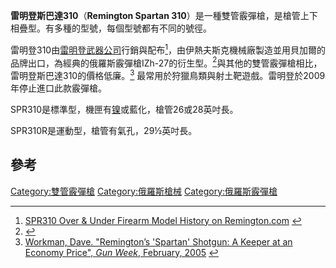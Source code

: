 {{noteTA
|G1=軍事
|G2=長度單位
|G3=Firearms
}}
{{Infobox Weapon <!-- See Template:Infobox_Weapon -->
|name= 雷明登斯巴達310
|image=
|image_size=
|caption=
|origin= {{flagcountry|Russian Federation}}
|type= [[雙管霰彈槍|雙管霰彈槍]]
<!-- Type selection -->
|is_ranged= yes
<!-- Production history -->
|designer= 
|design_date= 1977年
|manufacturer= [[伊熱夫斯克機械廠|伊熱夫斯克機械廠]]
|production_date= 2005—2009年
|number= 
|variants= SPR310 <br> SPR310S
<!-- General specifications -->
|weight= 
|length= 
|part_length= 26、28或29½寸
<!-- Ranged weapon specifications --> 
|caliber= 12鉛徑、20鉛徑、28鉛徑、.410號徑
|barrels= 2根，上下相疊式
|mode= {{Link-en|單發|Single shot|單發}}
|action= [[中折式|中折式]]
|sights= 
}}
'''雷明登斯巴達310'''（'''Remington Spartan 310'''）是一種雙管霰彈槍，是槍管上下相疊型。有多種的型號，每個型號都有不同的號徑。

雷明登310由[[雷明登武器公司|雷明登武器公司]]行銷與配布<ref>[http://www.remington.com/library/history/firearm_models/shotguns/SPR310.asp SPR310 Over & Under Firearm Model History on Remington.com] {{webarchive|url=https://web.archive.org/web/20080501100808/http://www.remington.com/library/history/firearm_models/shotguns/SPR310.asp |date=2008-05-01 }}</ref>，由伊熱夫斯克機械廠製造並用貝加爾的品牌出口，為經典的俄羅斯霰彈槍IZh-27的衍生型。<ref>{{Cite web |url=http://www.gunsandammomag.com/long_guns/bear_simplicity/ |title=Hoots, Lee J. "Bear Simplicity", ''Guns & Ammo'' |access-date=2014-07-24 |archive-url=https://web.archive.org/web/20081120102519/http://www.gunsandammomag.com/long_guns/bear_simplicity/ |archive-date=2008-11-20 |dead-url=yes }}</ref>與其他的雙管霰彈槍相比，雷明登斯巴達310的價格低廉。<ref>[http://www.gunweek.com/2005/feature0210.html Workman, Dave. "Remington’s 'Spartan' Shotgun: A Keeper at an Economy Price", ''Gun Week'', February, 2005] {{webarchive|url=https://web.archive.org/web/20081006045124/http://www.gunweek.com/2005/feature0210.html |date=2008-10-06 }}</ref> 最常用於狩獵鳥類與射土靶遊戲。雷明登於2009年停止進口此款霰彈槍。

SPR310是標準型，機匣有{{Link-en|化學鍍鎳|Electroless nickel plating|鍍}}[[镍|镍]]或藍化，槍管26或28英吋長。

SPR310R是運動型，槍管有氣孔，29½英吋長。

== 參考 ==
{{reflist}}

{{雷明登武器公司槍械及子彈}}
[[Category:雙管霰彈槍|Category:雙管霰彈槍]]
[[Category:俄羅斯槍械|Category:俄羅斯槍械]]
[[Category:俄羅斯霰彈槍|Category:俄羅斯霰彈槍]]